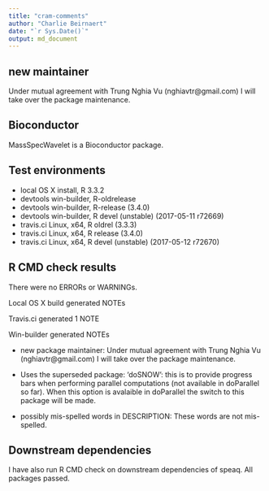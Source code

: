 ```yaml
---
title: "cram-comments"
author: "Charlie Beirnaert"
date: "`r Sys.Date()`"
output: md_document
---
```

## new maintainer
Under mutual agreement with Trung Nghia Vu (nghiavtr@gmail.com) I will take over the package maintenance.

## Bioconductor 
MassSpecWavelet is a Bioconductor package.

## Test environments
* local OS X install, R 3.3.2
* devtools win-builder, R-oldrelease 
* devtools win-builder, R-release (3.4.0)
* devtools win-builder, R devel (unstable) (2017-05-11 r72669)
* travis.ci Linux, x64, R oldrel (3.3.3)
* travis.ci Linux, x64, R release (3.4.0)
* travis.ci Linux, x64, R devel (unstable) (2017-05-12 r72670)


## R CMD check results
There were no ERRORs or WARNINGs.

Local OS X build generated NOTEs

Travis.ci generated 1 NOTE

Win-builder generated NOTEs

* new package maintainer: Under mutual agreement with Trung Nghia Vu (nghiavtr@gmail.com) I will take over the package maintenance.

* Uses the superseded package: 'doSNOW': this is to provide progress bars when performing parallel computations (not available in doParallel so far). When this option is avalaible in doParallel the switch to this package will be made.

* possibly mis-spelled words in DESCRIPTION: These words are not mis-spelled.



## Downstream dependencies
I have also run R CMD check on downstream dependencies of speaq. 
All packages passed.